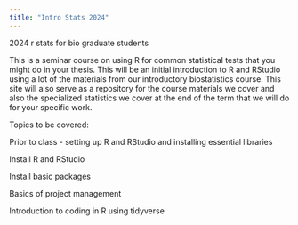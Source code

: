```yaml
---
title: "Intro Stats 2024"
---
```


2024 r stats for bio graduate students

This is a seminar course on using R for common statistical tests that you might do in your thesis. This will be an initial introduction to R and RStudio using a lot of the materials from our introductory biostatistics course. This site will also serve as a repository for the course materials we cover and also the specialized statistics we cover at the end of the term that we will do for your specific work.

Topics to be covered:

Prior to class - setting up R and RStudio and installing essential libraries

Install R and RStudio

Install basic packages

Basics of project management

Introduction to coding in R using tidyverse
